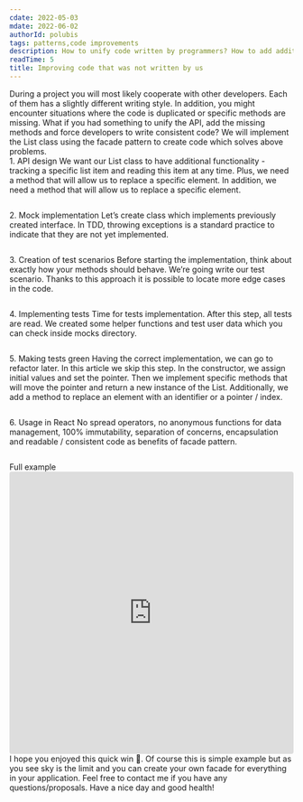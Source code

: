 ```yaml
---
cdate: 2022-05-03
mdate: 2022-06-02
authorId: polubis
tags: patterns,code improvements
description: How to unify code written by programmers? How to add additional methods? How to hide what is not needed and how to simply make your life easier with facade pattern.
readTime: 5
title: Improving code that was not written by us
---
```


<Prelude>
  <M>
    During a project you will most likely cooperate with other developers. Each
    of them has a slightly different writing style. In addition, you might
    encounter situations where the code is duplicated or specific methods are
    missing.
  </M>
  <M>
    What if you had something to unify the API, add the missing methods and
    force developers to write consistent code?
  </M>
  <Hint hasBg>
    We will implement the List class using the facade pattern to create code
    which solves above problems.
  </Hint>
</Prelude>

<Section>
  <XL>1. API design</XL>
  <M>
    We want our List class to have additional functionality - tracking a
    specific list item and reading this item at any time. Plus, we need a method
    that will allow us to replace a specific element.
  </M>
  <M>
    In addition, we need a method that will allow us to replace a specific
    element.
  </M>
  <Code description="Several types for understanding implementation">
    <deckgo-highlight-code src="https://raw.githubusercontent.com/polubis/Creating-list-abstraction-for-arrays/main/src/snippets/1_API_design.ts"></deckgo-highlight-code>
  </Code>
</Section>

<Section>
  <XL>2. Mock implementation</XL>
  <M>
    Let’s create class which implements previously created interface. In TDD,
    throwing exceptions is a standard practice to indicate that they are not yet
    implemented.
  </M>
  <Code description="Fake implementation for TypeScript peace of mind :)">
    <deckgo-highlight-code src="https://raw.githubusercontent.com/polubis/Creating-list-abstraction-for-arrays/main/src/snippets/2_Mock_implementation.ts"></deckgo-highlight-code>
  </Code>
</Section>

<Section>
  <XL>3. Creation of test scenarios</XL>
  <M>
    Before starting the implementation, think about exactly how your methods
    should behave. We’re going write our test scenario. Thanks to this approach
    it is possible to locate more edge cases in the code.
  </M>
  <Code>
    <deckgo-highlight-code src="https://raw.githubusercontent.com/polubis/Creating-list-abstraction-for-arrays/main/src/snippets/3_Creation_of_test_scenarios.ts"></deckgo-highlight-code>
  </Code>
</Section>

<Section>
  <XL>4. Implementing tests</XL>
  <M>
    Time for tests implementation. After this step, all tests are read. We
    created some helper functions and test user data which you can check inside
    mocks directory.
  </M>
  <Code description="Several tests written in jest">
    <deckgo-highlight-code src="https://raw.githubusercontent.com/polubis/Creating-list-abstraction-for-arrays/main/src/snippets/4_Implementing_tests.ts"></deckgo-highlight-code>
  </Code>
</Section>

<Section>
  <XL>5. Making tests green</XL>
  <M>
    Having the correct implementation, we can go to refactor later. In this
    article we skip this step.
  </M>
  <M>
    In the constructor, we assign initial values ​​and set the pointer. Then we
    implement specific methods that will move the pointer and return a new
    instance of the List. Additionally, we add a method to replace an element
    with an identifier or a pointer / index.
  </M>
  <Code description="Green is a nice color">
    <deckgo-highlight-code src="https://raw.githubusercontent.com/polubis/Creating-list-abstraction-for-arrays/main/src/snippets/5_Making_tests_green.ts"></deckgo-highlight-code>
  </Code>
</Section>

<Section>
  <XL>6. Usage in React</XL>
  <M>
    No spread operators, no anonymous functions for data management, 100%
    immutability, separation of concerns, encapsulation and readable /
    consistent code as benefits of facade pattern.
  </M>
  <Code description="Fancy usage in React">
    <deckgo-highlight-code src="https://raw.githubusercontent.com/polubis/Creating-list-abstraction-for-arrays/main/src/snippets/6_Usage_in_React.tsx"></deckgo-highlight-code>
  </Code>
</Section>

<Example>
  <XL>Full example</XL>
  <iframe
    src="https://codesandbox.io/embed/improving-code-that-was-not-written-by-us-lewmz0?fontsize=14&hidenavigation=1&theme=dark"
    style="width:100%; height:500px; border:0; border-radius: 4px; overflow:hidden;"
    title="Improving code that was not written by us"
    allow="accelerometer; ambient-light-sensor; camera; encrypted-media; geolocation; gyroscope; hid; microphone; midi; payment; usb; vr; xr-spatial-tracking"
    sandbox="allow-forms allow-modals allow-popups allow-presentation allow-same-origin allow-scripts"
  ></iframe>
</Example>

<Summary>
  <M>I hope you enjoyed this quick win 🙂.</M>
  <M>
    Of course this is simple example but as you see sky is the limit and you can
    create your own facade for everything in your application.
  </M>
  <M>
    Feel free to contact me if you have any questions/proposals. Have a nice day
    and good health!
  </M>
</Summary>
